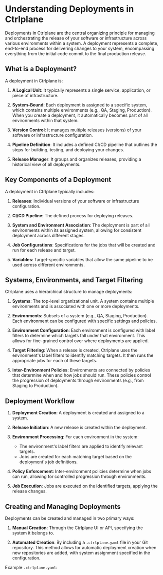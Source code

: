 # Understanding Deployments in Ctrlplane

Deployments in Ctrlplane are the central organizing principle for managing and
orchestrating the release of your software or infrastructure across various
environments within a system. A deployment represents a complete, end-to-end
process for delivering changes to your system, encompassing everything from the
initial code commit to the final production release.

## What is a Deployment?

A deployment in Ctrlplane is:

1. **A Logical Unit**: It typically represents a single service, application, or
   piece of infrastructure.

2. **System-Bound**: Each deployment is assigned to a specific system, which
   contains multiple environments (e.g., QA, Staging, Production). When you
   create a deployment, it automatically becomes part of all environments within
   that system.

3. **Version Control**: It manages multiple releases (versions) of your software
   or infrastructure configuration.

4. **Pipeline Definition**: It includes a defined CI/CD pipeline that outlines
   the steps for building, testing, and deploying your changes.

5. **Release Manager**: It groups and organizes releases, providing a historical
   view of all deployments.

## Key Components of a Deployment

A deployment in Ctrlplane typically includes:

1. **Releases**: Individual versions of your software or infrastructure
   configuration.

2. **CI/CD Pipeline**: The defined process for deploying releases.

3. **System and Environment Association**: The deployment is part of all
   environments within its assigned system, allowing for consistent deployment
   across different stages.

4. **Job Configurations**: Specifications for the jobs that will be created and
   run for each release and target.

5. **Variables**: Target-specific variables that allow the same pipeline to be
   used across different environments.

## Systems, Environments, and Target Filtering

Ctrlplane uses a hierarchical structure to manage deployments:

1. **Systems**: The top-level organizational unit. A system contains multiple
   environments and is associated with one or more deployments.

2. **Environments**: Subsets of a system (e.g., QA, Staging, Production). Each
   environment can be configured with specific settings and policies.

3. **Environment Configuration**: Each environment is configured with label
   filters to determine which targets fall under that environment. This allows
   for fine-grained control over where deployments are applied.

4. **Target Filtering**: When a release is created, Ctrlplane uses the
   environment's label filters to identify matching targets. It then runs the
   appropriate jobs for each of these targets.

5. **Inter-Environment Policies**: Environments are connected by policies that
   determine when and how jobs should run. These policies control the
   progression of deployments through environments (e.g., from Staging to
   Production).

## Deployment Workflow

1. **Deployment Creation**: A deployment is created and assigned to a system.

2. **Release Initiation**: A new release is created within the deployment.

3. **Environment Processing**: For each environment in the system:

   - The environment's label filters are applied to identify relevant targets.
   - Jobs are created for each matching target based on the deployment's job
     definitions.

4. **Policy Enforcement**: Inter-environment policies determine when jobs can
   run, allowing for controlled progression through environments.

5. **Job Execution**: Jobs are executed on the identified targets, applying the
   release changes.

## Creating and Managing Deployments

Deployments can be created and managed in two primary ways:

1. **Manual Creation**: Through the Ctrlplane UI or API, specifying the system
   it belongs to.

2. **Automated Creation**: By including a `.ctrlplane.yaml` file in your Git
   repository. This method allows for automatic deployment creation when new
   repositories are added, with system assignment specified in the
   configuration.

Example `.ctrlplane.yaml`:
